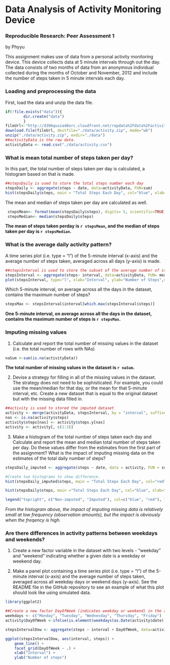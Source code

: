 # **Data Analysis of Activity Monitoring Device**
### **Reproducible Research: Peer Assessment 1**

by Phyyu

This assignment makes use of data from a personal activity monitoring device. This device collects data at 5 minute intervals through out the day. The data consists of two months of data from an anonymous individual collected during the months of October and November, 2012 and include the number of steps taken in 5 minute intervals each day.


### **Loading and preprocessing the data**

First, load the data and unzip the data file.

```r
if(!file.exists("data")){
        dir.create("data")
        }
fileUrl<-"http://d396qusza40orc.cloudfront.net/repdata%2Fdata%2Factivity.zip"
download.file(fileUrl, destfile="./data/activity.zip", mode="wb")
unzip("./data/activity.zip", exdir="./data")
##activityData is the raw data.
activityData <- read.csv("./data/activity.csv")

```
  


### **What is mean total number of steps taken per day?**

In this part, the total number of steps taken per day is calculated, a histogram based on that is made. 

```r
##stepsDaily is used to store the total steps number each day
stepsDaily <- aggregate(steps ~ date, data=activityData, FUN=sum)
hist(stepsDaily$steps, main = "Total Steps Each Day", col="blue", xlab="Number of Steps", ylim=c(0,40))
```

The mean and median of steps taken per day are calculated as well.
```r
 stepsMean<- format(mean(stepsDaily$steps), digits= 5, scientific=TRUE)
 stepsMedian<- median(stepsDaily$steps)
```

**The mean of steps taken perday is `r stepsMean`, 
  and the median of steps taken per day is `r stepsMedian`.**



### **What is the average daily activity pattern?**

A time series plot (i.e. type = "l") of the 5-minute interval (x-axis) and the average number of steps taken, averaged across all days (y-axis) is made.

```r
##stepsInterval is used to store the subset of the average number of steps taken every 5-minute interval
stepsInterval <- aggregate(steps~ interval, data=activityData, FUN= mean)
plot(stepsInterval, type="l", xlab="Interval", ylab="Number of Steps",main="Average Number of Steps per Day by Interval")
```

Which 5-minute interval, on average across all the days in the dataset, contains the maximum number of steps?

```r
stepsMax <- stepsInterval$interval[which.max(stepsInterval$steps)]
```

**One 5-minute interval, on average across all the days in the dataset, contains the maximum number of steps is `r stepsMax`.**




### **Imputing missing values**

1. Calculate and report the total number of missing values in the dataset (i.e. the total number of rows with NAs)

```r
naSum <-sum(is.na(activityData))
```

**The total number of missing values in the dataset is `r naSum`.**


2. Devise a strategy for filling in all of the missing values in the dataset. The strategy does not need to be sophisticated. For example, you could use the mean/median for that day, or the mean for that 5-minute interval, etc.
Create a new dataset that is equal to the original dataset but with the missing data filled in.

```r
##activity is used to stored the imputed dataset
activity <- merge(activityData, stepsInterval, by = "interval", suffixes = c("", ".y")) ##right join
nas <- is.na(activity$steps)
activity$steps[nas] <- activity$steps.y[nas]
activity <- activity[, c(1:3)]
```


3. Make a histogram of the total number of steps taken each day and Calculate and report the mean and median total number of steps taken per day. Do these values differ from the estimates from the first part of the assignment? What is the impact of imputing missing data on the estimates of the total daily number of steps?

```r
stepsDaily_imputed <- aggregate(steps ~ date, data = activity, FUN = sum)

#Create two histograms to show difference. 
hist(stepsDaily_imputed$steps, main = "Total Steps Each Day", col="red", xlab="Number of Steps", ylim=c(0,40))

hist(stepsDaily$steps, main ="Total Steps Each Day", col="blue", xlab="Number of Steps",ylim=c(0,40), add=TRUE)

legend("topright", c("Non-imputed", "Imputed"), col=c("blue", "red"), lwd=10)
```

*From the histogram above, the impact of imputing missing data is relatively small at low frequency (observation amounts), but the impact is obviously when the freqency is high.*

### **Are there differences in activity patterns between weekdays and weekends?**

1. Create a new factor variable in the dataset with two levels - "weekday" and "weekend" indicating whether a given date is a weekday or weekend day.

2. Make a panel plot containing a time series plot (i.e. type = "l") of the 5-minute interval (x-axis) and the average number of steps taken, averaged across all weekday days or weekend days (y-axis). See the README file in the GitHub repository to see an example of what this plot should look like using simulated data.


```r
library(ggplot2)

##Create a new factor DayOfWeek (indicates weekday or weekend) in the activity dataset
weekdays <- c("Monday", "Tuesday", "Wednesday", "Thursday", "Friday")
activity$DayOfWeek <-ifelse(is.element(weekdays(as.Date(activity$date)),weekdays), "Weekday", "Weekend")

stepsIntervalDow <- aggregate(steps ~ interval + DayOfWeek, data=activity, FUN= mean)

ggplot(stepsIntervalDow, aes(interval, steps)) + 
    geom_line() + 
    facet_grid(DayOfWeek ~ .) +
    xlab("Interval") + 
    ylab("Number of steps")

```

